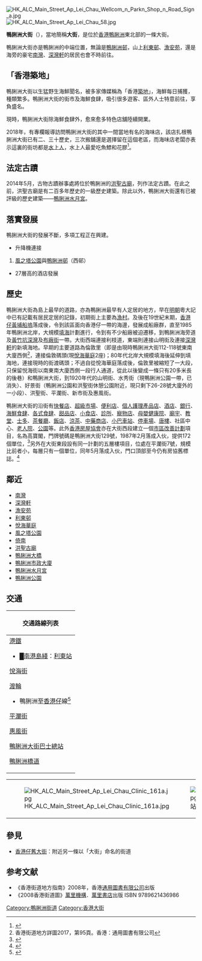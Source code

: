 {{Infobox Hong Kong Road
|   中文街道名稱    =  鴨脷洲大街
|   英文街道名稱    =  Main Street, Ap Lei Chau
|   圖片        =  File:Main Street, Ap Lei Chau (blue sky).jpg
|   圖片說明    =  
|   路段總長度  =  1
|   車速限制    =  50
|   行車線數量  =  雙線單程（西段）／單線雙程（東段）
|   所在地區    =  [[南區_(香港)|南區]][[鴨脷洲|鴨脷洲]]
|   起點        =  [[利枝道|利枝道]]
|   終點        =  [[山明街|山明街]]
|   通車日期    =
}}
[[File:HK_ALC_Main_Street_Ap_Lei_Chau_Wellcom_n_Parkn_Shop_n_Road_Sign_a.jpg|thumb]]
[[File:HK_ALC_Main_Street_Ap_Lei_Chau_58.jpg|thumb]]

'''鴨脷洲大街'''（{{lang-en|Main Street, Ap Lei Chau}}），當地簡稱'''大街'''，是位於[[香港|香港]][[鴨脷洲|鴨脷洲]]東北部的一條大街。

鴨脷洲大街亦是鴨脷洲的中端位置，無論是[[鴨脷洲邨|鴨脷洲邨]]，山上[[利東邨|利東邨]]、[[漁安苑|漁安苑]]，還是海旁的豪宅[[南灣_(住宅)|南灣]]、[[深灣軒|深灣軒]]的居民也會不時前往。

==「香港築地」==
鴨脷洲大街以生猛野生海鮮聞名，被多家傳媒稱為「香港[[築地市場|築地]]」，海鮮每日捕獲，種類繁多。鴨脷洲大街的街市及海鮮食肆，吸引很多遊客、區外人士特意前往，享負盛名。

現時，鴨脷洲大街除海鮮食肆外，愈來愈多特色店舖陸續開業。

2018年，有專欄報導訪問鴨脷洲大街的其中一間當地有名的海味店，該店扎根鴨脷洲大街已有二、三十歷史，三次搬舖還是選擇留在這個老區，而海味店老闆亦表示這裏的街坊都是[[水上人|水上人]]，水上人最愛吃魚鰾和花膠<ref>{{Cite web |url=https://bkb.mpweekly.com/cu0003/20180212-66575 |title=鴨脷洲大街 三代水上人「肥婆」教你買靚花膠 |access-date=2018-02-17 |archive-url=https://web.archive.org/web/20180217202822/https://bkb.mpweekly.com/cu0003/20180212-66575 |archive-date=2018-02-17 |dead-url=yes }}</ref>。

==法定古蹟==
2014年5月，古物古蹟辦事處將位於鴨脷洲的[[鴨脷洲洪聖廟|洪聖古廟]]，列作法定古蹟。在此之前，洪聖古廟是有二百多年歷史的一級歷史建築。除此以外，鴨脷洲大街還有已被評級的歷史建築——[[鴨脷洲水月宮|鴨脷洲水月宮]]。

==落實發展==
鴨脷洲大街的發展不斷，多項工程正在興建。
*升降機連接
#[[風之塔公園|風之塔公園]]與[[鴨脷洲邨|鴨脷洲邨]]（西邨） 
*27層高的酒店發展

==歷史==
鴨脷洲大街為島上最早的道路，亦為鴨脷洲最早有人定居的地方，早在[[明朝|明朝]]粵大記中已有記載有居民定居的記錄，初期街上主要為[[漁村|漁村]]。及後在19世紀末期，[[香港仔|香港仔]][[黃埔船塢|黃埔船塢]]落成後，令到該區面向香港仔一帶的海邊，發展成船廠群，直至1985年鴨脷洲北岸，大規模[[填海|填海]]計劃進行，令到有不少船廠被迫遷移，到鴨脷洲海旁道及[[黃竹坑|黃竹坑]][[深灣|深灣]]及[[布廠街|布廠街]]一帶。大街西端連接利枝道，東端則連接山明街及連接[[深灣軒|深灣軒]]的新填海地。早期的主要道路為倫敦里（即是由現時鴨脷洲大街112-118號東南大廈西側<ref>香港街道地方詳圖2017，第95頁。香港：通用圖書有限公司</ref>，連接倫敦碼頭(現[[悅海華庭|悅海華庭]]2座)；80年代北岸大規模填海後延伸到填海地，連接現時的街渡碼頭；不過自從悅海華庭落成後，倫敦里被縮短了一大段，只保留悦海街以南東南大廈西側一段行人通道，從此以後變成一條只有20多米長的後巷）和鴨脷洲大街，到1920年代的山明街、水秀街（現鴨脷洲公園一帶，已消失）、好景街（鴨脷洲公園和洪聖街休憩公園附近，現只剩下26-28號大廈外的一小段）、洪聖街、平瀾街、新市街及惠風街。

鴨脷洲大街的沿街有[[快餐店|快餐店]]、[[超級市場|超級市場]]、[[便利店|便利店]]、[[個人護理產品店|個人護理產品店]]、[[酒店|酒店]]、[[銀行|銀行]]、[[海鮮食肆|海鮮食肆]]、[[各式食肆|各式食肆]]、[[甜品店|甜品店]]、[[小食店|小食店]]、[[診所|診所]]、[[寵物店|寵物店]]、[[母嬰健康院|母嬰健康院]]、[[廟宇|廟宇]]、[[教堂|教堂]]、[[士多|士多]]、[[茶餐廳|茶餐廳]]、[[飯店|飯店]]、[[涼茶|涼茶]]、[[中藥|中藥]][[商店|商店]]、[[小巴|小巴]][[車站|車站]]、[[停車場|停車場]]、[[唐樓|唐樓]]、社區中心、[[老人院|老人院]]、[[公園|公園]]等。此外[[香港房屋協會|香港房屋協會]]亦在大街西段建立一個[[市區改善計劃|市區改善計劃]]項目，名為高寶閣，門牌號碼是鴨脷洲大街129號，1987年2月落成入伙，提供172個單位，<ref>{{cite web |title=高寶閣 |url=https://www.hkhs.com/tc/housing_archive/id/49/scheme/9 |website=市區改善計劃 |publisher=香港房屋協會 |accessdate=2020-05-30}}</ref>另外在大街東段設有同一計劃的五層樓項目，位處在平瀾街7號，規模比前者小，每層只有一個單位，同年5月落成入伙，門口頂部至今仍有房協舊標誌。<ref>{{cite web |title=平瀾街7號 |url=https://www.hkhs.com/tc/housing_archive/id/66/scheme/9 |website=市區改善計劃 |publisher=香港房屋協會 |accessdate=2020-05-30}}</ref>

==鄰近== 
* [[南灣|南灣]]
* [[深灣軒|深灣軒]]
* [[漁安苑|漁安苑]]
* [[利東邨|利東邨]]
* [[悅海華庭|悅海華庭]]
* [[風之塔公園|風之塔公園]]
* [[倚南|倚南]]
* [[洪聖古廟|洪聖古廟]]
* [[鴨脷洲大橋|鴨脷洲大橋]]
* [[鴨脷洲市政大廈|鴨脷洲市政大廈]]
* [[鴨脷洲水月宮|鴨脷洲水月宮]]
* [[鴨脷洲公園|鴨脷洲公園]]

==交通==
{| class="mw-collapsible mw-collapsed wikitable" style="margin: 0 auto; width: auto;" 
! 交通路線列表
|-
|
;[[港鐵|港鐵]]
*<span style="color:{{南港島綫色彩}};">█</span>[[南港島綫|南港島綫]]：[[利東站|利東站]]
;[[悅海街|悅海街]]
{{港島專線小巴簡單列表|27|27A|29A|37}}
;[[渡輪|渡輪]]
*鴨脷洲至[[香港仔|香港仔]]線<ref>{{Cite web |url=http://zh.hkferry.wikia.com/wiki/%E9%A6%99%E6%B8%AF%E4%BB%94%E5%B0%8F%E8%BC%AA%E9%A6%99%E6%B8%AF%E4%BB%94%E8%87%B3%E9%B4%A8%E8%84%B7%E6%B4%B2%E8%88%AA%E7%B7%9A |title=香港仔小輪香港仔至鴨脷洲航線 |accessdate=2019-10-20 |archive-date=2017-01-14 |archive-url=https://web.archive.org/web/20170114173656/http://zh.hkferry.wikia.com/wiki/%E9%A6%99%E6%B8%AF%E4%BB%94%E5%B0%8F%E8%BC%AA%E9%A6%99%E6%B8%AF%E4%BB%94%E8%87%B3%E9%B4%A8%E8%84%B7%E6%B4%B2%E8%88%AA%E7%B7%9A |dead-url=no }}</ref>
;[[平瀾街|平瀾街]]
{{港島專線小巴簡單列表|27|29A|36X|37}}
;[[惠風街|惠風街]]
{{港島專線小巴簡單列表|27|29A|37|N27}}
;[[鴨脷洲大街巴士總站|鴨脷洲大街巴士總站]]
{{港島巴士簡單列表|90C|93C|99X}}
;[[鴨脷洲橋道|鴨脷洲橋道]]
{{港島巴士簡單列表|90|90B|90C|91|91A|93|93C|95|95C|99|98|99X|592|595|N90}}{{大嶼山巴士簡單列表|A10}}
{{過海隧道巴士簡單列表|171|171A|171P|671|671X|N171}}{{港島專線小巴簡單列表|27|29|36X|37|63}}
|}

{|
| [[File:HK_ALC_Main_Street_Ap_Lei_Chau_Clinic_161a.jpg|thumb]] || [[File:HK_ALC_Main_Street_Ap_Lei_Chau_Minibus_Stop_37A_Ping_Lan_Street_a.jpg|thumb]]站，圖中的37A線已於2018年年初停駛]]
|}

==參見==
*[[香港仔舊大街|香港仔舊大街]]：附近另一條以「大街」命名的街道

==参考文献==
*《香港街道地方指南》2008年，香港[[通用圖書有限公司|通用圖書有限公司]]出版
*《2008香港街道圖》[[萬里機構|萬里機構]]．[[萬里書店|萬里書店]]出版 ISBN 9789621436986
{{Reflist|30em}}

{{commonscat|Main Street, Ap Lei Chau}}


[[Category:鴨脷洲街道|Category:鴨脷洲街道]]
[[Category:香港大街|Category:香港大街]]